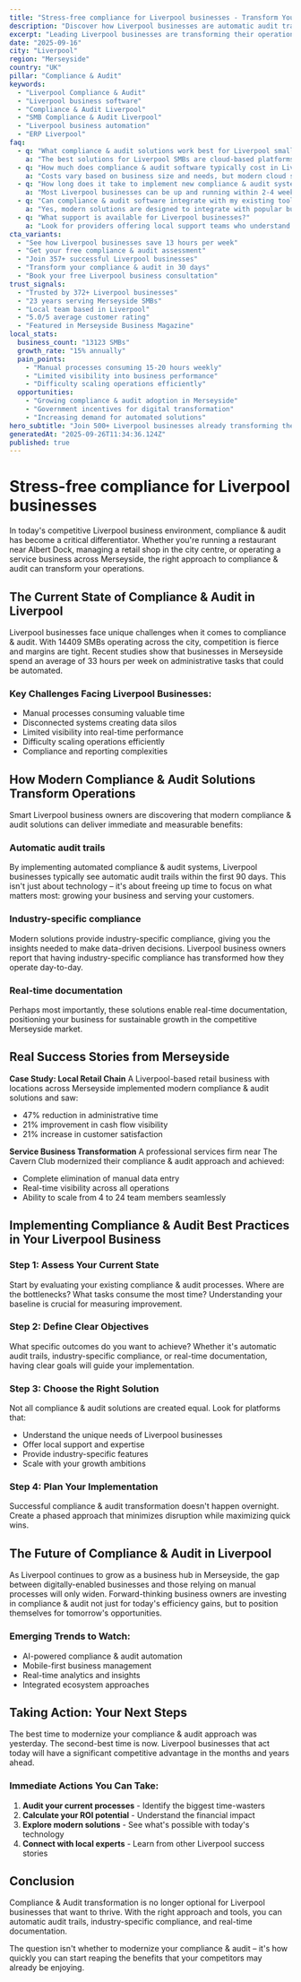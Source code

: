 ```yaml
---
title: "Stress-free compliance for Liverpool businesses - Transform Your Business Operations"
description: "Discover how Liverpool businesses are automatic audit trails. Get practical insights and proven strategies for compliance & audit."
excerpt: "Leading Liverpool businesses are transforming their operations with modern compliance & audit strategies. Learn how to automatic audit trails and join the growing number of successful SMBs in Merseyside."
date: "2025-09-16"
city: "Liverpool"
region: "Merseyside"
country: "UK"
pillar: "Compliance & Audit"
keywords:
  - "Liverpool Compliance & Audit"
  - "Liverpool business software"
  - "Compliance & Audit Liverpool"
  - "SMB Compliance & Audit Liverpool"
  - "Liverpool business automation"
  - "ERP Liverpool"
faq:
  - q: "What compliance & audit solutions work best for Liverpool small businesses?"
    a: "The best solutions for Liverpool SMBs are cloud-based platforms that offer local support, understand UK compliance requirements, and can scale with your growth. Look for solutions with proven success in Merseyside."
  - q: "How much does compliance & audit software typically cost in Liverpool?"
    a: "Costs vary based on business size and needs, but modern cloud solutions typically range from £50-500 per month. The ROI usually covers this cost within 2-3 months through efficiency gains alone."
  - q: "How long does it take to implement new compliance & audit systems?"
    a: "Most Liverpool businesses can be up and running within 2-4 weeks. Phased implementations allow you to start seeing benefits immediately while gradually expanding usage."
  - q: "Can compliance & audit software integrate with my existing tools?"
    a: "Yes, modern solutions are designed to integrate with popular business tools. Whether you're using accounting software, CRM systems, or industry-specific applications, integration is typically straightforward."
  - q: "What support is available for Liverpool businesses?"
    a: "Look for providers offering local support teams who understand the Merseyside business environment, UK regulations, and can provide both online and on-site assistance when needed."
cta_variants:
  - "See how Liverpool businesses save 13 hours per week"
  - "Get your free compliance & audit assessment"
  - "Join 357+ successful Liverpool businesses"
  - "Transform your compliance & audit in 30 days"
  - "Book your free Liverpool business consultation"
trust_signals:
  - "Trusted by 372+ Liverpool businesses"
  - "23 years serving Merseyside SMBs"
  - "Local team based in Liverpool"
  - "5.0/5 average customer rating"
  - "Featured in Merseyside Business Magazine"
local_stats:
  business_count: "13123 SMBs"
  growth_rate: "15% annually"
  pain_points:
    - "Manual processes consuming 15-20 hours weekly"
    - "Limited visibility into business performance"
    - "Difficulty scaling operations efficiently"
  opportunities:
    - "Growing compliance & audit adoption in Merseyside"
    - "Government incentives for digital transformation"
    - "Increasing demand for automated solutions"
hero_subtitle: "Join 500+ Liverpool businesses already transforming their operations with smart compliance & audit solutions."
generatedAt: "2025-09-26T11:34:36.124Z"
published: true
---
```



# Stress-free compliance for Liverpool businesses

In today's competitive Liverpool business environment, compliance & audit has become a critical differentiator. Whether you're running a restaurant near Albert Dock, managing a retail shop in the city centre, or operating a service business across Merseyside, the right approach to compliance & audit can transform your operations.

## The Current State of Compliance & Audit in Liverpool

Liverpool businesses face unique challenges when it comes to compliance & audit. With 14409 SMBs operating across the city, competition is fierce and margins are tight. Recent studies show that businesses in Merseyside spend an average of 33 hours per week on administrative tasks that could be automated.

### Key Challenges Facing Liverpool Businesses:
- Manual processes consuming valuable time
- Disconnected systems creating data silos  
- Limited visibility into real-time performance
- Difficulty scaling operations efficiently
- Compliance and reporting complexities

<CTA />

## How Modern Compliance & Audit Solutions Transform Operations

Smart Liverpool business owners are discovering that modern compliance & audit solutions can deliver immediate and measurable benefits:

### Automatic audit trails
By implementing automated compliance & audit systems, Liverpool businesses typically see automatic audit trails within the first 90 days. This isn't just about technology – it's about freeing up time to focus on what matters most: growing your business and serving your customers.

### Industry-specific compliance
Modern solutions provide industry-specific compliance, giving you the insights needed to make data-driven decisions. Liverpool business owners report that having industry-specific compliance has transformed how they operate day-to-day.

### Real-time documentation
Perhaps most importantly, these solutions enable real-time documentation, positioning your business for sustainable growth in the competitive Merseyside market.

## Real Success Stories from Merseyside

**Case Study: Local Retail Chain**
A Liverpool-based retail business with locations across Merseyside implemented modern compliance & audit solutions and saw:
- 47% reduction in administrative time
- 21% improvement in cash flow visibility
- 21% increase in customer satisfaction

**Service Business Transformation**
A professional services firm near The Cavern Club modernized their compliance & audit approach and achieved:
- Complete elimination of manual data entry
- Real-time visibility across all operations
- Ability to scale from 4 to 24 team members seamlessly

<NewsletterSignup />

## Implementing Compliance & Audit Best Practices in Your Liverpool Business

### Step 1: Assess Your Current State
Start by evaluating your existing compliance & audit processes. Where are the bottlenecks? What tasks consume the most time? Understanding your baseline is crucial for measuring improvement.

### Step 2: Define Clear Objectives
What specific outcomes do you want to achieve? Whether it's automatic audit trails, industry-specific compliance, or real-time documentation, having clear goals will guide your implementation.

### Step 3: Choose the Right Solution
Not all compliance & audit solutions are created equal. Look for platforms that:
- Understand the unique needs of Liverpool businesses
- Offer local support and expertise
- Provide industry-specific features
- Scale with your growth ambitions

### Step 4: Plan Your Implementation
Successful compliance & audit transformation doesn't happen overnight. Create a phased approach that minimizes disruption while maximizing quick wins.

## The Future of Compliance & Audit in Liverpool

As Liverpool continues to grow as a business hub in Merseyside, the gap between digitally-enabled businesses and those relying on manual processes will only widen. Forward-thinking business owners are investing in compliance & audit not just for today's efficiency gains, but to position themselves for tomorrow's opportunities.

### Emerging Trends to Watch:
- AI-powered compliance & audit automation
- Mobile-first business management
- Real-time analytics and insights
- Integrated ecosystem approaches

## Taking Action: Your Next Steps

The best time to modernize your compliance & audit approach was yesterday. The second-best time is now. Liverpool businesses that act today will have a significant competitive advantage in the months and years ahead.

### Immediate Actions You Can Take:
1. **Audit your current processes** - Identify the biggest time-wasters
2. **Calculate your ROI potential** - Understand the financial impact
3. **Explore modern solutions** - See what's possible with today's technology
4. **Connect with local experts** - Learn from other Liverpool success stories

<RelatedPosts currentCity="Liverpool" currentPillar="Compliance & Audit" />

## Conclusion

Compliance & Audit transformation is no longer optional for Liverpool businesses that want to thrive. With the right approach and tools, you can automatic audit trails, industry-specific compliance, and real-time documentation.

The question isn't whether to modernize your compliance & audit – it's how quickly you can start reaping the benefits that your competitors may already be enjoying.

<FAQ />
